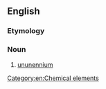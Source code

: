==English==

===Etymology===
{{prefix|en|eka|francium}}

===Noun===
{{en-noun|-}}

# [[ununennium]]

[[Category:en:Chemical elements]]